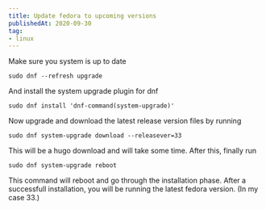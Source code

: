 ```yaml
---
title: Update fedora to upcoming versions
publishedAt: 2020-09-30
tag:
- linux
---
```


Make sure you system is up to date

```
sudo dnf --refresh upgrade
```

And install the system upgrade plugin for dnf

```
sudo dnf install 'dnf-command(system-upgrade)'
```

Now upgrade and download the latest release version files by running

```
sudo dnf system-upgrade download --releasever=33
```

This will be a hugo download and will take some time. After this, finally run

```
sudo dnf system-upgrade reboot
```

This command will reboot and go through the installation phase. After a successfull installation, you will be running the latest fedora version. (In my case 33.)
